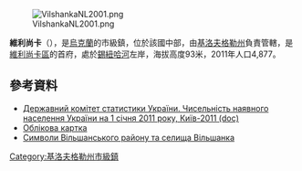{{No footnotes|time=2015-09-16T15:13:33+00:00}}
[[Image:VilshankaNL2001.png|right]]

{{coord|48|14|22|N|30|52|9|E|scale:30000_region:UA|display=title}}

'''維利尚卡'''（{{lang-uk|Вільшанка}}），是[[烏克蘭|烏克蘭]]的市級鎮，位於該國中部，由[[基洛夫格勒州|基洛夫格勒州]]負責管轄，是[[維利尚卡區|維利尚卡區]]的首府，處於[[錫紐哈河|錫紐哈河]]左岸，海拔高度93米，2011年人口4,877。

==參考資料==
*[https://web.archive.org/web/20121010205321/http://stat6.stat.lviv.ua/PXWEB2007/ukr/publ/2011/chnas.zip Державний комітет статистики України. Чисельність наявного населення України на 1 січня 2011 року, Київ-2011 (doc)]
* [http://gska2.rada.gov.ua/pls/z7502/A005?rdat1=04.07.2008&rf7571=16694 Облікова картка]{{dead link|date=2018年1月 |bot=InternetArchiveBot |fix-attempted=yes }}
* [http://www.myslenedrevo.com.ua/studies/znak/032/znak32-05.html Символи Вільшанського району та селища Вільшанка] {{Wayback|url=http://www.myslenedrevo.com.ua/studies/znak/032/znak32-05.html |date=20100529092222 }}

{{DEFAULTSORT:Вільшанка}}
[[Category:基洛夫格勒州市級鎮|Category:基洛夫格勒州市級鎮]]


{{Kirovohrad-geo-stub}}